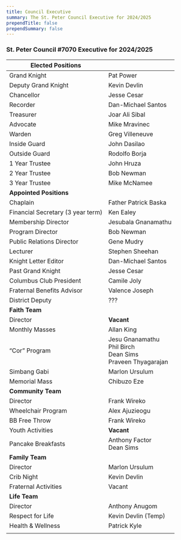 ```yaml
---
title: Council Executive
summary: The St. Peter Council Executive for 2024/2025
prependTitle: false
prependSummary: false
---
```


### St. Peter Council #7070 Executive for 2024/2025

| Elected Positions                 |                                                        |
| --------------------------------- | ------------------------------------------------------ |
| Grand Knight                      | Pat Power                                           |
| Deputy Grand Knight               | Kevin Devlin                                         |
| Chancellor                        | Jesse Cesar                                          |
| Recorder                          | Dan-Michael Santos                                     |
| Treasurer                         | Joar Ali Sibal                                         |
| Advocate                          | Mike Mravinec                                              |
| Warden                            | Greg Villeneuve                                         |
| Inside Guard                      | John Dasilao                                    |
| Outside Guard                     | Rodolfo Borja |
| 1 Year Trustee                    | John Hruza |
| 2 Year Trustee                    | Bob Newman |
| 3 Year Trustee                    | Mike McNamee                                           |
| **Appointed Positions**           |                                                        |
| Chaplain                          | Father Patrick Baska                                   |
| Financial Secretary (3 year term) | Ken Ealey |
| Membership Director               | Jesubala Gnanamathu                                    |
| Program Director                  | Bob Newman                                             |
| Public Relations Director          | Gene Mudry                                             |
| Lecturer                          | Stephen Sheehan                                        |
| Knight Letter Editor              | Dan-Michael Santos                                     |
| Past Grand Knight                 | Jesse Cesar                                        |
| Columbus Club President           | Camile Joly                                            |
| Fraternal Benefits Advisor        | Valence Joseph                                            |
| District Deputy                   | ???                                       |
| **Faith Team**                         |                                                        |
| Director                          | **Vacant**                                          |
| Monthly Masses                    | Allan King |
| “Cor” Program  | Jesu Gnanamathu<br/>Phil Birch<br/>Dean Sims<br/>Praveen Thyagarajan |
| Simbang Gabi                      | Marlon Ursulum                                         |
| Memorial Mass                     | Chibuzo Eze                                           |
| **Community Team**                     |                                                        |
| Director                          | Frank Wireko |
| Wheelchair Program                | Alex Ajuzieogu                                              |
| BB Free Throw     | Frank Wireko  |
| Youth Activities                  | **Vacant** |
| Pancake Breakfasts       | Anthony Factor <br/> Dean Sims                         |
| **Family Team**                        |                                                        |
| Director                          | Marlon Ursulum |
| Crib Night                        | Kevin Devlin                                          |
| Fraternal Activities              | Vacant |
| **Life Team**                          |                                                        |
| Director                          | Anthony Anugom |
| Respect for Life | Kevin Devlin (Temp) |
| Health & Wellness                 | Patrick Kyle                                            |
|                                   |                                                        |
